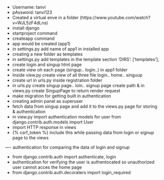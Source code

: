 - Username: tanvi 
- pAssword: tanvi123
- Created a virtual enve in a folder (https://www.youtube.com/watch?v=WJL5zF4dLns)
- install django 
- startproject command
- createapp command
- app would be created (app1)
- in settings.py add name of app1 in installed app
- creating a new folder as templates
- in settings.py add templates in the template section 'DIRS': ['templates'],
- create login and singup html page
- create view oh each page (singup.. login..) in app1 folder 
- Inside view.py create view of all three file login.. home.. singuup
- create url in urls.py inside registration folder
- in urls.py create singup page.. loin.. signup  page create path & in views.py create SingupPage to return render request
- make migration for getting built in authentication
- creating admin panel as superuser
- fetch data from singup page and add it to the views.py page for storing & authentication
- in view.py import authentication models for user from django.contrib.auth.models import User
- import HTTP response in views
- {% csrf_token %}  include this while passing data from login or signup page to the views


---- authentication
for comparing the data of login and signup

- from django.contrib.auth import authenticate, login
- authentication for verifying the user is authentocated so unauthorized user cannot acces the home page
- from django.contrib.auth.decoraters import login_required





